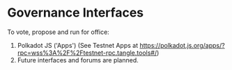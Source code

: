 # Governance Interfaces

To vote, propose and run for office:

1. Polkadot JS ('Apps') (See Testnet Apps at https://polkadot.js.org/apps/?rpc=wss%3A%2F%2Ftestnet-rpc.tangle.tools#/)
2. Future interfaces and forums are planned.

